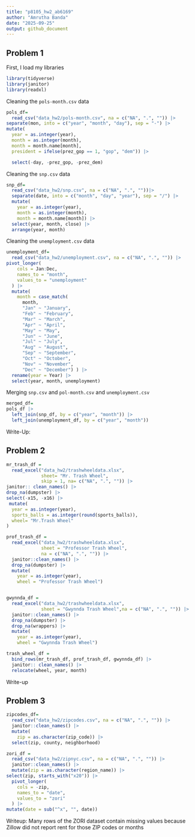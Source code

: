 ```yaml
---
title: "p8105_hw2_ab6169"
author: "Amrutha Banda"
date: "2025-09-25"
output: github_document
---
```


## Problem 1

First, I load my libraries
```r
library(tidyverse)
library(janitor) 
library(readxl)
```

Cleaning the `pols-month.csv` data
```r
pols_df= 
  read_csv("data_hw2/pols-month.csv", na = c("NA", ".", "")) |>
separate(mon, into = c("year", "month", "day"), sep = "-") |>
mutate(
  year = as.integer(year),
  month = as.integer(month),
  month = month.name[month],
  president = ifelse(prez_gop == 1, "gop", "dem")) |>

  select(-day, -prez_gop, -prez_dem)
```


Cleaning the `snp.csv` data

```r
snp_df= 
  read_csv("data_hw2/snp.csv", na = c("NA", ".", ""))|>
  separate(date, into = c("month", "day", "year"), sep = "/") |>
  mutate(
    year = as.integer(year),
    month = as.integer(month),
    month = month.name[month]) |>
  select(year, month, close) |>
  arrange(year, month)
```

Cleaning the `unemployment.csv` data



```r
unemployment_df= 
  read_csv("data_hw2/unemployment.csv", na = c("NA", ".", "")) |>
pivot_longer(
    cols = Jan:Dec,      
    names_to = "month",
    values_to = "unemployment"
  ) |>
  mutate(
    month = case_match(
      month,
      "Jan" ~ "January",
      "Feb" ~ "February",
      "Mar" ~ "March",
      "Apr" ~ "April",
      "May" ~ "May",
      "Jun" ~ "June",
      "Jul" ~ "July",
      "Aug" ~ "August",
      "Sep" ~ "September",
      "Oct" ~ "October",
      "Nov" ~ "November",
      "Dec" ~ "December") ) |> 
  rename(year = Year) |>
  select(year, month, unemployment)
```

Merging `snp.csv` and `pol-month.csv` and `unemployment.csv`
```r
merged_df= 
pols_df |>
  left_join(snp_df, by = c("year", "month")) |>
  left_join(unemployment_df, by = c("year", "month"))
```

Write-Up: 

## Problem 2 

```r
mr_trash_df =
  read_excel("data_hw2/trashwheeldata.xlsx", 
             sheet= "Mr. Trash Wheel",
             skip = 1, na= c("NA", ".", "")) |> 
janitor:: clean_names() |> 
drop_na(dumpster) |> 
select(-x15, -x16) |>
 mutate(
  year = as.integer(year),
  sports_balls = as.integer(round(sports_balls)),
  wheel= "Mr.Trash Wheel"
)

prof_trash_df =
  read_excel("data_hw2/trashwheeldata.xlsx",
             sheet = "Professor Trash Wheel",
             na = c("NA", ".", "")) |>
  janitor::clean_names() |>
  drop_na(dumpster) |> 
  mutate(
    year = as.integer(year),
    wheel = "Professor Trash Wheel") 


gwynnda_df =
  read_excel("data_hw2/trashwheeldata.xlsx",
             sheet = "Gwynnda Trash Wheel",na = c("NA", ".", "")) |>
  janitor::clean_names() |>
  drop_na(dumpster) |> 
  drop_na(wrappers) |> 
  mutate(
    year = as.integer(year),
    wheel = "Gwynnda Trash Wheel") 

trash_wheel_df =
  bind_rows(mr_trash_df, prof_trash_df, gwynnda_df) |>
  janitor:: clean_names() |>
  relocate(wheel, year, month)

```

Write-up 

## Problem 3 

```r
zipcodes_df= 
  read_csv("data_hw2/zipcodes.csv", na = c("NA", ".", "")) |>
  janitor::clean_names() |>
  mutate(
    zip = as.character(zip_code)) |>
  select(zip, county, neighborhood)

```

```r
zori_df = 
  read_csv("data_hw2/zipnyc.csv", na = c("NA", ".", "")) |> 
  janitor::clean_names() |> 
  mutate(zip = as.character(region_name)) |> 
select(zip, starts_with("x20")) |>       
  pivot_longer(
    cols = -zip,
    names_to = "date",
    values_to = "zori"
  ) |> 
mutate(date = sub("^x", "", date))  

```

Writeup: Many rows of the ZORI dataset contain missing values because Zillow did not report rent for those ZIP codes or months




